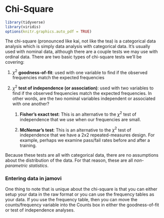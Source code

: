 # Chi-Square

```r
library(tidyverse)
library(viridis)
options(knitr.graphics.auto_pdf = TRUE)
```

The chi-square (pronounced like kai, not like the tea) is a categorical data analysis which is simply data analysis with categorical data. It's usually used with nominal data, although there are a couple tests we may use with ordinal data. There are two basic types of chi-square tests we'll be covering:

1.  $\chi^2$ **goodness-of-fit**: used with one variable to find if the observed frequencies match the expected frequencies

2.  $\chi^2$ **test of independence (or association)**: used with two variables to find if the observed frequencies match the expected frequencies. In other words, are the two nominal variables independent or associated with one another?

    1.  **Fisher's exact test**: This is an alternative to the $\chi^2$ test of independence that we use when our frequencies are small.

    2.  **McNemar's test**: This is an alternative to the $\chi^2$ test of independence that we have a 2x2 repeated-measures design. For example, perhaps we examine pass/fail rates before and after a training.

Because these tests are all with categorical data, there are no assumptions about the distribution of the data. For that reason, these are all *non-parametric statistics*.

### Entering data in jamovi {.unlisted .unnumbered}

One thing to note that is unique about the chi-square is that you can either setup your data in the raw format or you can use the frequency tables as your data. If you use the frequency table, then you can move the counts/frequency variable into the Counts box in either the goodness-of-fit or test of independence analyses.
